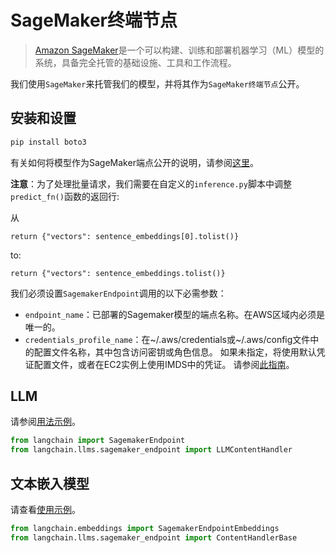 # SageMaker终端节点

>[Amazon SageMaker](https://aws.amazon.com/sagemaker/)是一个可以构建、训练和部署机器学习（ML）模型的系统，具备完全托管的基础设施、工具和工作流程。

我们使用`SageMaker`来托管我们的模型，并将其作为`SageMaker终端节点`公开。

## 安装和设置

```bash
pip install boto3
```

有关如何将模型作为SageMaker端点公开的说明，请参阅[这里](https://www.philschmid.de/custom-inference-huggingface-sagemaker)。

**注意**：为了处理批量请求，我们需要在自定义的`inference.py`脚本中调整`predict_fn()`函数的返回行:

从

```
return {"vectors": sentence_embeddings[0].tolist()}
```

to:

```
return {"vectors": sentence_embeddings.tolist()}
```



我们必须设置`SagemakerEndpoint`调用的以下必需参数：
- `endpoint_name`：已部署的Sagemaker模型的端点名称。在AWS区域内必须是唯一的。
- `credentials_profile_name`：在~/.aws/credentials或~/.aws/config文件中的配置文件名称，其中包含访问密钥或角色信息。
    如果未指定，将使用默认凭证配置文件，或者在EC2实例上使用IMDS中的凭证。
    请参阅[此指南](https://boto3.amazonaws.com/v1/documentation/api/latest/guide/credentials.html)。

## LLM

请参阅[用法示例](/docs/modules/model_io/models/llms/integrations/sagemaker.html)。

```python
from langchain import SagemakerEndpoint
from langchain.llms.sagemaker_endpoint import LLMContentHandler
```

## 文本嵌入模型

请查看[使用示例](/docs/modules/data_connection/text_embedding/integrations/sagemaker-endpoint.html)。
```python
from langchain.embeddings import SagemakerEndpointEmbeddings
from langchain.llms.sagemaker_endpoint import ContentHandlerBase
```
